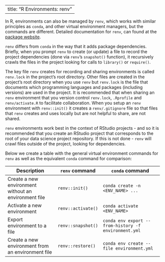 ----
title: "R Environments: renv"
---

In R,
environments can also be managed by `renv`,
which works with similar principles as `conda`,
and other virtual environment managers,
but the commands are different.
Detailed documentation for `renv`,
can found at the [package website](https://rstudio.github.io/renv/index.html).

`renv` differs from `conda` in the way that it adds package dependencies.
Briefly, when you prompt `renv` to create (or update) a file to record the project dependencies (done via `renv`'s `snapshot()` function),
it recursively crawls the files in the project
looking for calls to `library()` or `require()`.

The key file `renv` creates for recording and sharing environments is called `renv.lock`
in the project's root directory.
Other files are created in the project's root directory when you use `renv`
but `renv.lock` is the file that documents which programming languages and packages
(including versions) are used in the project.
It is recommended that when sharing an `renv` environment that you version control `renv.lock`, `.Rprofile` and `renv/activate.R` to facilitate collaboration.
When you setup an `renv` environment with `renv::init()` it creates a `renv/.gitignore` file
so that files that `renv` creates and uses locally but are not helpful to share, are not shared.

`renv` environments work best in the context of RStudio projects - and so it is recommended that you create an RStudio project that corresponds to the root of your data science project repository. If this is not done - `renv` will crawl files outside of the project, looking for dependencies.

Below we create a table with the general virtual environment commands for `renv` as well as the equivalent `conda` command for comparison:

| Description                  | `renv` command     |`conda` command                    |
|------------------------------|--------------------|-----------------------------------|
| Create a new environment without an environment file | `renv::init()`     | `conda create -n <ENV_NAME> ...` |
| Activate a new environment   | `renv::activate()` | `conda activate <ENV_NAME>`       |
| Export environment to a file | `renv::snapshot()` |  `conda env export --from-history -f environment.yml` |                |
| Create a new environment from an environment file | `renv::restore()` | `conda env create --file environment.yml` |
